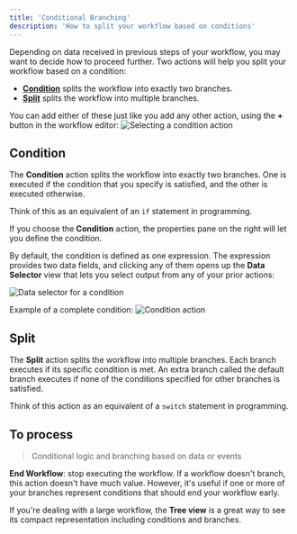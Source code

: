 ```yaml
---
title: 'Conditional Branching'
description: 'How to split your workflow based on conditions'
---
```


Depending on data received in previous steps of your workflow, you may want to decide how to proceed further. Two actions will help you split your workflow based on a condition:
* [**Condition**](#condition) splits the workflow into exactly two branches.
* [**Split**](#split) splits the workflow into multiple branches.

You can add either of these just like you add any other action, using the **+** button in the workflow editor:
![Selecting a condition action](/images/conditions-actions.png)

## Condition

The **Condition** action splits the workflow into exactly two branches. One is executed if the condition that you specify is satisfied, and the other is executed otherwise.

Think of this as an equivalent of an `if` statement in programming.

If you choose the **Condition** action, the properties pane on the right will let you define the condition.

By default, the condition is defined as one expression. The expression provides two data fields, and clicking any of them opens up the **Data Selector** view that lets you select output from any of your prior actions:

![Data selector for a condition](/images/conditions-data-selector.png)

Example of a complete condition:
![Condition action](/images/conditions-condition-list.png)

## Split

The **Split** action splits the workflow into multiple branches. Each branch executes if its specific condition is met. An extra branch called the default branch executes if none of the conditions specified for other branches is satisfied.

Think of this action as an equivalent of a `switch` statement in programming.

## To process

> Conditional logic and branching based on data or events

**End Workflow**: stop executing the workflow. If a workflow doesn't branch, this action doesn't have much value. However, it's useful if one or more of your branches represent conditions that should end your workflow early.

If you're dealing with a large workflow, the **Tree view** is a great way to see its compact representation including conditions and branches.
